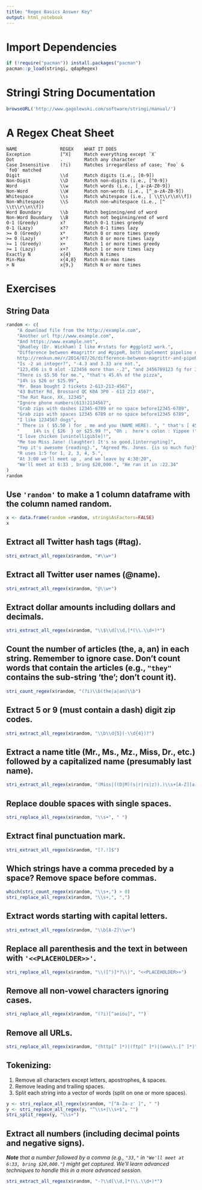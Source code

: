 ```yaml
---
title: "Regex Basics Answer Key"
output: html_notebook
---
```



# Import Dependencies


```r
if (!require("pacman")) install.packages("pacman")
pacman::p_load(stringi, qdapRegex)
```

# Stringi String Documentation


```r
browseURL('http://www.gagolewski.com/software/stringi/manual/')
```


# A Regex Cheat Sheet


```
NAME                REGEX    WHAT IT DOES                                       
Exception           [^X]     Match everything except `X`                        
Dot                 .        Match any character                                
Case Insensitive    (?i)     Matches irregardless of case; `Foo` & `foO` matched
Digit               \\d      Match digits (i.e., [0-9])                         
Non-Digit           \\D      Match non-digits (i.e., [^0-9])                    
Word                \\w      Match words (i.e., [_a-zA-Z0-9])                   
Non-Word            \\W      Match non-words (i.e., [^_a-zA-Z0-9])              
Whitespace          \\s      Match whitespace (i.e., [ \\t\\r\\n\\f])           
Non-Whitespace      \\S      Match non-whitespace (i.e., [^ \\t\\r\\n\\f])      
Word Boundary       \\b      Match beginning/end of word                        
Non-Word Boundary   \\B      Match not beginning/end of word                    
0-1 (Greedy)        x?       Match 0-1 times greedy                             
0-1 (Lazy)          x??      Match 0-1 times lazy                               
>= 0 (Greedy)       x*       Match 0 or more times greedy                       
>= 0 (Lazy)         x*?      Match 0 or more times lazy                         
>= 1 (Greedy)       x+       Match 1 or more times greedy                       
>= 1 (Lazy)         x+?      Match 1 or more times lazy                         
Exactly N           x{4}     Match N times                                      
Min-Max             x{4,8}   Match min-max times                                
> N                 x{9,}    Match N or more times       
```

# Exercises

## String Data

```r
random <- c(
    "A download file from the http://example.com", 
    "Another url ftp://www.example.com",
    "And https://www.example.net",
    "@hadley (Dr. Wickham) I like #rstats for #ggplot2 work.",
    "Difference between #magrittr and #pipeR, both implement pipeline operators for #rstats: 
	http://renkun.me/r/2014/07/26/difference-between-magrittr-and-pipeR.html @timelyportfolio",
    "Is -2 an integer?", "-4.3 and 3.33 are not.",
    "123,456 is 0 alot -123456 more than -.2", "and 3456789123 fg for 345.",
    "There is $5.50 for me.", "that's 45.6% of the pizza", 
    "14% is $26 or $25.99",
    "Mr. Bean bought 2 tickets 2-613-213-4567",
    "43 Butter Rd, Brossard QC K0A 3P0 - 613 213 4567", 
    "The Rat Race, XX, 12345",
    "Ignore phone numbers(613)2134567",
    "Grab zips with dashes 12345-6789 or no space before12345-6789",  
    "Grab zips with spaces 12345 6789 or no space before12345 6789",
    "I like 1234567 dogs",
    " There is ( $5.50 ) for , me and you (NAME HERE). ", " that's [ 45.6% ] of! the pizza !", 
    "     14% is { $26  } or $25.99 ?", "Oh ;  here's colon : Yippee !",
    "I love chicken [unintelligible]!",
    "Me too Miss Jane! (laughter) It's so good.[interrupting]",
    "Yep it's awesome {reading}.", "Agreed Ms. Jones. {is so much fun}",
    "R uses 1:5 for 1, 2, 3, 4, 5.", 
    "At 3:00 we'll meet up , and we leave by 4:30:20",
    "We'll meet at 6:33 , bring $20,000.", "He ran it in :22.34"
)
random
```



## Use `'random'` to make a 1 column dataframe with the column named random.

```r
x <- data.frame(random =random, stringsAsFactors=FALSE)
x
```


## Extract all Twitter hash tags (#tag).

```r
stri_extract_all_regex(x$random, "#\\w+")
```


## Extract all Twitter user names (@name).

```r
stri_extract_all_regex(x$random, "@\\w+")
```


## Extract dollar amounts including dollars and decimals.

```r
stri_extract_all_regex(x$random, "\\$\\d[\\d,]*(\\.\\d+)*")
```


## Count the number of articles (the, a, an) in each string.  Remember to ignore case.  Don't count words that contain the articles (e.g., `"they"` contains the sub-string 'the'; don't count it).

```r
stri_count_regex(x$random, "(?i)\\b(the|a|an)\\b")
```



## Extract 5 or 9 (must contain a dash) digit zip codes.

```r
stri_extract_all_regex(x$random, "\\b\\d{5}(-\\d{4})?")
```


## Extract a name title (Mr., Ms., Mz., Miss, Dr., etc.) followed by a capitalized name (presumably last name).

```r
stri_extract_all_regex(x$random, "(Miss|((D|M)(s|r|rs|z)).)\\s+[A-Z][a-z']+")
```


## Replace double spaces with single spaces.

```r
stri_replace_all_regex(x$random, "\\s+", " ")
```


## Extract final punctuation mark. 

```r
stri_extract_all_regex(x$random, "[?.!]$")
```


## Which strings have a comma preceded by a space?  Remove space before commas.

```r
which(stri_count_regex(x$random, "\\s+,") > 0)
stri_replace_all_regex(x$random, "\\s+,", ",")
```


## Extract words starting with capital letters.

```r
stri_extract_all_regex(x$random, "\\b[A-Z]\\w+")
```


## Replace all parenthesis and the text in between with `'<<PLACEHOLDER>>'`.

```r
stri_replace_all_regex(x$random, "\\([^)]*?\\)", "<<PLACEHOLDER>>")
```


## Remove all non-vowel characters ignoring cases.

```r
stri_replace_all_regex(x$random, "(?i)[^aeiou]", "")
```


## Remove all URLs.

```r
stri_replace_all_regex(x$random, "(http[^ ]*)|(ftp[^ ]*)|(www\\.[^ ]*)", "")
```


## Tokenizing: 

1. Remove all characters except letters, apostrophes, & spaces.    
2. Remove leading and trailing spaces.    
3. Split each string into a vector of words (split on one or more spaces).      


```r
y <- stri_replace_all_regex(x$random, "[^A-Za-z' ]", " ")
y <- stri_replace_all_regex(y, "^\\s+|\\s+$", "")
stri_split_regex(y, "\\s+")
```


## Extract all numbers (including decimal points and negative signs).

***Note*** *that a number followed by a comma  (e.g., `"33,"` in `"We'll meet at 6:33, bring $20,000."`) might get captured.  We'll learn advanced techniques to handle this in a more advanced session.*

```r
stri_extract_all_regex(x$random, "-?\\d[\\d,]*(\\.\\d+)*")
```




